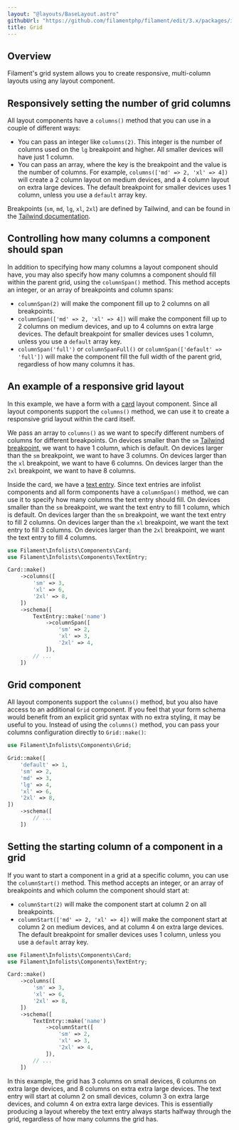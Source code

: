 ```yaml
---
layout: "@layouts/BaseLayout.astro"
githubUrl: "https://github.com/filamentphp/filament/edit/3.x/packages/infolists/docs/04-layout/02-grid.md"
title: Grid
---
```


## Overview

Filament's grid system allows you to create responsive, multi-column layouts using any layout component.

## Responsively setting the number of grid columns

All layout components have a `columns()` method that you can use in a couple of different ways:

- You can pass an integer like `columns(2)`. This integer is the number of columns used on the `lg` breakpoint and higher. All smaller devices will have just 1 column.
- You can pass an array, where the key is the breakpoint and the value is the number of columns. For example, `columns(['md' => 2, 'xl' => 4])` will create a 2 column layout on medium devices, and a 4 column layout on extra large devices. The default breakpoint for smaller devices uses 1 column, unless you use a `default` array key.

Breakpoints (`sm`, `md`, `lg`, `xl`, `2xl`) are defined by Tailwind, and can be found in the [Tailwind documentation](https://tailwindcss.com/docs/responsive-design#overview).

## Controlling how many columns a component should span

In addition to specifying how many columns a layout component should have, you may also specify how many columns a component should fill within the parent grid, using the `columnSpan()` method. This method accepts an integer, or an array of breakpoints and column spans:

- `columnSpan(2)` will make the component fill up to 2 columns on all breakpoints.
- `columnSpan(['md' => 2, 'xl' => 4])` will make the component fill up to 2 columns on medium devices, and up to 4 columns on extra large devices. The default breakpoint for smaller devices uses 1 column, unless you use a `default` array key.
- `columnSpan('full')` or `columnSpanFull()` or `columnSpan(['default' => 'full'])` will make the component fill the full width of the parent grid, regardless of how many columns it has.

## An example of a responsive grid layout

In this example, we have a form with a [card](./card) layout component. Since all layout components support the `columns()` method, we can use it to create a responsive grid layout within the card itself.

We pass an array to `columns()` as we want to specify different numbers of columns for different breakpoints. On devices smaller than the `sm` [Tailwind breakpoint](https://tailwindcss.com/docs/responsive-design#overview), we want to have 1 column, which is default. On devices larger than the `sm` breakpoint, we want to have 3 columns. On devices larger than the `xl` breakpoint, we want to have 6 columns. On devices larger than the `2xl` breakpoint, we want to have 8 columns.

Inside the card, we have a [text entry](./../entries/text). Since text entries are infolist components and all form components have a `columnSpan()` method, we can use it to specify how many columns the text entry should fill. On devices smaller than the `sm` breakpoint, we want the text entry to fill 1 column, which is default. On devices larger than the `sm` breakpoint, we want the text entry to fill 2 columns. On devices larger than the `xl` breakpoint, we want the text entry to fill 3 columns. On devices larger than the `2xl` breakpoint, we want the text entry to fill 4 columns.

```php
use Filament\Infolists\Components\Card;
use Filament\Infolists\Components\TextEntry;

Card::make()
    ->columns([
        'sm' => 3,
        'xl' => 6,
        '2xl' => 8,
    ])
    ->schema([
        TextEntry::make('name')
            ->columnSpan([
                'sm' => 2,
                'xl' => 3,
                '2xl' => 4,
            ]),
        // ...
    ])
```

## Grid component

All layout components support the `columns()` method, but you also have access to an additional `Grid` component. If you feel that your form schema would benefit from an explicit grid syntax with no extra styling, it may be useful to you. Instead of using the `columns()` method, you can pass your columns configuration directly to `Grid::make()`:

```php
use Filament\Infolists\Components\Grid;

Grid::make([
    'default' => 1,
    'sm' => 2,
    'md' => 3,
    'lg' => 4,
    'xl' => 6,
    '2xl' => 8,
])
    ->schema([
        // ...
    ])
```

## Setting the starting column of a component in a grid

If you want to start a component in a grid at a specific column, you can use the `columnStart()` method. This method accepts an integer, or an array of breakpoints and which column the component should start at:

- `columnStart(2)` will make the component start at column 2 on all breakpoints.
- `columnStart(['md' => 2, 'xl' => 4])` will make the component start at column 2 on medium devices, and at column 4 on extra large devices. The default breakpoint for smaller devices uses 1 column, unless you use a `default` array key.

```php
use Filament\Infolists\Components\Card;
use Filament\Infolists\Components\TextEntry;

Card::make()
    ->columns([
        'sm' => 3,
        'xl' => 6,
        '2xl' => 8,
    ])
    ->schema([
        TextEntry::make('name')
            ->columnStart([
                'sm' => 2,
                'xl' => 3,
                '2xl' => 4,
            ]),
        // ...
    ])
```

In this example, the grid has 3 columns on small devices, 6 columns on extra large devices, and 8 columns on extra extra large devices. The text entry will start at column 2 on small devices, column 3 on extra large devices, and column 4 on extra extra large devices. This is essentially producing a layout whereby the text entry always starts halfway through the grid, regardless of how many columns the grid has.

